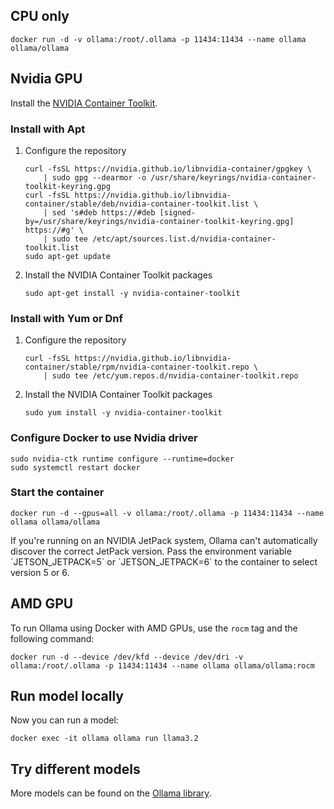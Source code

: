 ## CPU only

```shell
docker run -d -v ollama:/root/.ollama -p 11434:11434 --name ollama ollama/ollama
```

## Nvidia GPU

Install the [NVIDIA Container Toolkit](https://docs.nvidia.com/datacenter/cloud-native/container-toolkit/latest/install-guide.html#installation).

### Install with Apt

1.  Configure the repository

    ```shell
    curl -fsSL https://nvidia.github.io/libnvidia-container/gpgkey \
        | sudo gpg --dearmor -o /usr/share/keyrings/nvidia-container-toolkit-keyring.gpg
    curl -fsSL https://nvidia.github.io/libnvidia-container/stable/deb/nvidia-container-toolkit.list \
        | sed 's#deb https://#deb [signed-by=/usr/share/keyrings/nvidia-container-toolkit-keyring.gpg] https://#g' \
        | sudo tee /etc/apt/sources.list.d/nvidia-container-toolkit.list
    sudo apt-get update
    ```

2.  Install the NVIDIA Container Toolkit packages

    ```shell
    sudo apt-get install -y nvidia-container-toolkit
    ```

### Install with Yum or Dnf

1.  Configure the repository

    ```shell
    curl -fsSL https://nvidia.github.io/libnvidia-container/stable/rpm/nvidia-container-toolkit.repo \
        | sudo tee /etc/yum.repos.d/nvidia-container-toolkit.repo
    ```

2.  Install the NVIDIA Container Toolkit packages

    ```shell
    sudo yum install -y nvidia-container-toolkit
    ```

### Configure Docker to use Nvidia driver

```shell
sudo nvidia-ctk runtime configure --runtime=docker
sudo systemctl restart docker
```

### Start the container

```shell
docker run -d --gpus=all -v ollama:/root/.ollama -p 11434:11434 --name ollama ollama/ollama
```

<Note>
  If you're running on an NVIDIA JetPack system, Ollama can't automatically discover the correct JetPack version.
  Pass the environment variable `JETSON_JETPACK=5` or `JETSON_JETPACK=6` to the container to select version 5 or 6.
</Note>

## AMD GPU

To run Ollama using Docker with AMD GPUs, use the `rocm` tag and the following command:

```shell
docker run -d --device /dev/kfd --device /dev/dri -v ollama:/root/.ollama -p 11434:11434 --name ollama ollama/ollama:rocm
```

## Run model locally

Now you can run a model:

```shell
docker exec -it ollama ollama run llama3.2
```

## Try different models

More models can be found on the [Ollama library](https://ollama.com/library).
